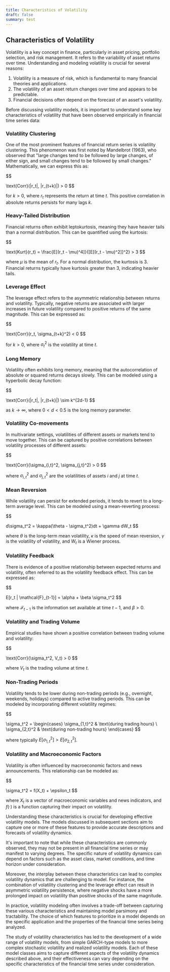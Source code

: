```yaml
---
title: Characteristics of Volatility
draft: false
summary: test
---
```



<TOCInline toc={props.toc} asDisclosure />

## Characteristics of Volatility

Volatility is a key concept in finance, particularly in asset pricing, portfolio selection, and risk management. It refers to the variability of asset returns over time. Understanding and modeling volatility is crucial for several reasons:

1. Volatility is a measure of risk, which is fundamental to many financial theories and applications.
2. The volatility of an asset return changes over time and appears to be predictable.
3. Financial decisions often depend on the forecast of an asset's volatility.

Before discussing volatility models, it is important to understand some key characteristics of volatility that have been observed empirically in financial time series data:

### Volatility Clustering

One of the most prominent features of financial return series is volatility clustering. This phenomenon was first noted by Mandelbrot (1963), who observed that "large changes tend to be followed by large changes, of either sign, and small changes tend to be followed by small changes." Mathematically, we can express this as:

$$

\text{Corr}(|r_t|, |r_{t+k}|) > 0
$$

for $k > 0$, where $r_t$ represents the return at time $t$. This positive correlation in absolute returns persists for many lags $k$.

### Heavy-Tailed Distribution

Financial returns often exhibit leptokurtosis, meaning they have heavier tails than a normal distribution. This can be quantified using the kurtosis:

$$

\text{Kurt}(r_t) = \frac{E[(r_t - \mu)^4]}{[E[(r_t - \mu)^2]]^2} > 3
$$

where $\mu$ is the mean of $r_t$. For a normal distribution, the kurtosis is 3. Financial returns typically have kurtosis greater than 3, indicating heavier tails.

### Leverage Effect

The leverage effect refers to the asymmetric relationship between returns and volatility. Typically, negative returns are associated with larger increases in future volatility compared to positive returns of the same magnitude. This can be expressed as:

$$

\text{Corr}(r_t, \sigma_{t+k}^2) < 0
$$

for $k > 0$, where $\sigma_t^2$ is the volatility at time $t$.

### Long Memory

Volatility often exhibits long memory, meaning that the autocorrelation of absolute or squared returns decays slowly. This can be modeled using a hyperbolic decay function:

$$

\text{Corr}(|r_t|, |r_{t+k}|) \sim k^{2d-1}
$$

as $k \to \infty$, where $0 < d < 0.5$ is the long memory parameter.

### Volatility Co-movements

In multivariate settings, volatilities of different assets or markets tend to move together. This can be captured by positive correlations between volatility processes of different assets:

$$

\text{Corr}(\sigma_{i,t}^2, \sigma_{j,t}^2) > 0
$$

where $\sigma_{i,t}^2$ and $\sigma_{j,t}^2$ are the volatilities of assets $i$ and $j$ at time $t$.

### Mean Reversion

While volatility can persist for extended periods, it tends to revert to a long-term average level. This can be modeled using a mean-reverting process:

$$

d\sigma_t^2 = \kappa(\theta - \sigma_t^2)dt + \gamma dW_t
$$

where $\theta$ is the long-term mean volatility, $\kappa$ is the speed of mean reversion, $\gamma$ is the volatility of volatility, and $W_t$ is a Wiener process.

### Volatility Feedback

There is evidence of a positive relationship between expected returns and volatility, often referred to as the volatility feedback effect. This can be expressed as:

$$

E[r_t | \mathcal{F}_{t-1}] = \alpha + \beta \sigma_t^2
$$

where $\mathcal{F}_{t-1}$ is the information set available at time $t-1$, and $\beta > 0$.

### Volatility and Trading Volume

Empirical studies have shown a positive correlation between trading volume and volatility:

$$

\text{Corr}(\sigma_t^2, V_t) > 0
$$

where $V_t$ is the trading volume at time $t$.

### Non-Trading Periods

Volatility tends to be lower during non-trading periods (e.g., overnight, weekends, holidays) compared to active trading periods. This can be modeled by incorporating different volatility regimes:

$$

\sigma_t^2 = \begin{cases}
\sigma_{1,t}^2 & \text{during trading hours} \\
\sigma_{2,t}^2 & \text{during non-trading hours}
\end{cases}
$$

where typically $E[\sigma_{1,t}^2] > E[\sigma_{2,t}^2]$.

### Volatility and Macroeconomic Factors

Volatility is often influenced by macroeconomic factors and news announcements. This relationship can be modeled as:

$$

\sigma_t^2 = f(X_t) + \epsilon_t
$$

where $X_t$ is a vector of macroeconomic variables and news indicators, and $f(\cdot)$ is a function capturing their impact on volatility.

Understanding these characteristics is crucial for developing effective volatility models. The models discussed in subsequent sections aim to capture one or more of these features to provide accurate descriptions and forecasts of volatility dynamics.

It's important to note that while these characteristics are commonly observed, they may not be present in all financial time series or may manifest to varying degrees. The specific nature of volatility dynamics can depend on factors such as the asset class, market conditions, and time horizon under consideration.

Moreover, the interplay between these characteristics can lead to complex volatility dynamics that are challenging to model. For instance, the combination of volatility clustering and the leverage effect can result in asymmetric volatility persistence, where negative shocks have a more prolonged impact on volatility than positive shocks of the same magnitude.

In practice, volatility modeling often involves a trade-off between capturing these various characteristics and maintaining model parsimony and tractability. The choice of which features to prioritize in a model depends on the specific application and the properties of the financial time series being analyzed.

The study of volatility characteristics has led to the development of a wide range of volatility models, from simple GARCH-type models to more complex stochastic volatility and realized volatility models. Each of these model classes aims to capture different aspects of the volatility dynamics described above, and their effectiveness can vary depending on the specific characteristics of the financial time series under consideration.
